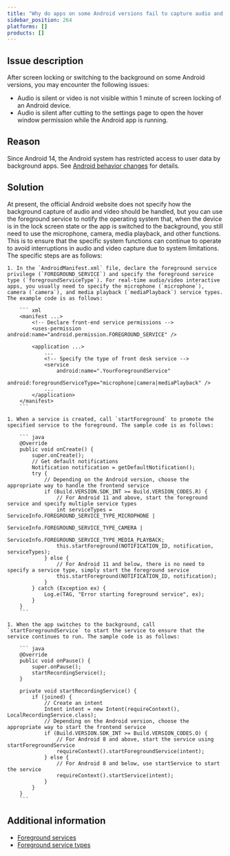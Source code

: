 ```yaml
---
title: "Why do apps on some Android versions fail to capture audio and video after screen locking or switching to the background?"
sidebar_position: 264
platforms: []
products: []
---
```



## Issue description

After screen locking or switching to the background on some Android versions, you may encounter the following issues:

- Audio is silent or video is not visible within 1 minute of screen locking of an Android device.
- Audio is silent after cutting to the settings page to open the hover window permission while the Android app is running.

## Reason

Since Android 14, the Android system has restricted access to user data by background apps. See [Android behavior changes](https://developer.android.com/about/versions/pie/android-9.0-changes-all) for details.

## Solution

At present, the official Android website does not specify how the background capture of audio and video should be handled, but you can use the foreground service to notify the operating system that, when the device is in the lock screen state or the app is switched to the background, you still need to use the microphone, camera, media playback, and other functions. This is to ensure that the specific system functions can continue to operate to avoid interruptions in audio and video capture due to system limitations. The specific steps are as follows:

    1. In the `AndroidManifest.xml` file, declare the foreground service privilege (`FOREGROUND_SERVICE`) and specify the foreground service type (`foregroundServiceType`). For real-time audio/video interactive apps, you usually need to specify the microphone (`microphone`), camera (`camera`), and media playback (`mediaPlayback`) service types. The example code is as follows:

        ``` xml
        <manifest ...>
            <!-- Declare front-end service permissions -->
            <uses-permission android:name="android.permission.FOREGROUND_SERVICE" />

            <application ...>
                ...
                <!-- Specify the type of front desk service -->
                <service
                    android:name=".YourForegroundService"
                    android:foregroundServiceType="microphone|camera|mediaPlayback" />
                ...
            </application>
        </manifest>
        ```

    1. When a service is created, call `startForeground` to promote the specified service to the foreground. The sample code is as follows:

        ``` java
        @Override
        public void onCreate() {
            super.onCreate();
            // Get default notifications
            Notification notification = getDefaultNotification();
            try {
                // Depending on the Android version, choose the appropriate way to handle the frontend service
                if (Build.VERSION.SDK_INT >= Build.VERSION_CODES.R) {
                    // For Android 11 and above, start the foreground service and specify multiple service types
                    int serviceTypes = ServiceInfo.FOREGROUND_SERVICE_TYPE_MICROPHONE |
                                    ServiceInfo.FOREGROUND_SERVICE_TYPE_CAMERA |
                                    ServiceInfo.FOREGROUND_SERVICE_TYPE_MEDIA_PLAYBACK;
                    this.startForeground(NOTIFICATION_ID, notification, serviceTypes);
                } else {
                    // For Android 11 and below, there is no need to specify a service type, simply start the foreground service
                    this.startForeground(NOTIFICATION_ID, notification);
                }
            } catch (Exception ex) {
                Log.e(TAG, "Error starting foreground service", ex);
            }
        }
        ```

    1. When the app switches to the background, call `startForegroundService` to start the service to ensure that the service continues to run. The sample code is as follows:

        ``` java
        @Override
        public void onPause() {
            super.onPause();
            startRecordingService();
        }

        private void startRecordingService() {
            if (joined) {
                // Create an intent
                Intent intent = new Intent(requireContext(), LocalRecordingService.class);
                // Depending on the Android version, choose the appropriate way to start the frontend service
                if (Build.VERSION.SDK_INT >= Build.VERSION_CODES.O) {
                    // For Android 8 and above, start the service using startForegroundService
                    requireContext().startForegroundService(intent);
                } else {
                    // For Android 8 and below, use startService to start the service
                    requireContext().startService(intent);
                }
            }
        }
        ```

## Additional information

- [Foreground services](https://developer.android.com/develop/background-work/services/foreground-services)
- [Foreground service types](https://developer.android.com/develop/background-work/services/fg-service-types)
